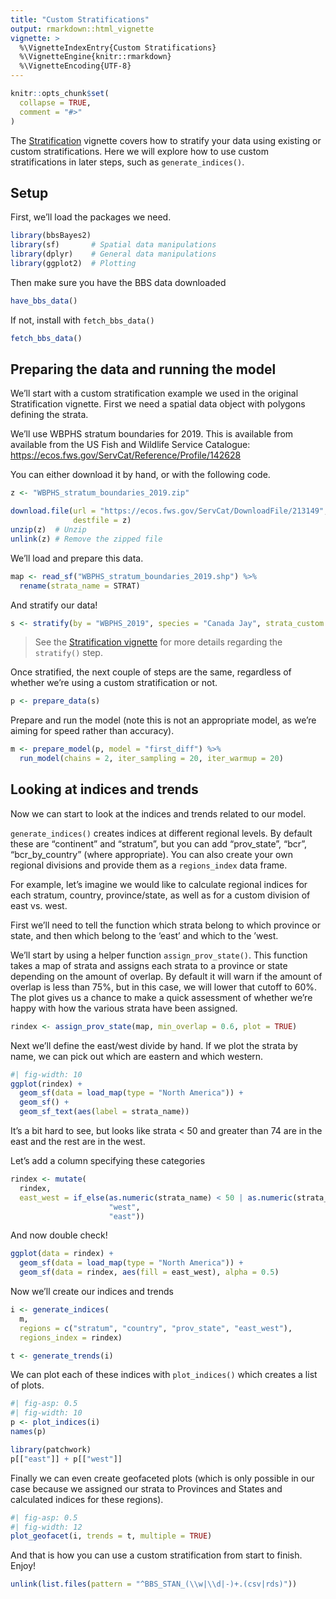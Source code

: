 ```yaml
---
title: "Custom Stratifications"
output: rmarkdown::html_vignette
vignette: >
  %\VignetteIndexEntry{Custom Stratifications}
  %\VignetteEngine{knitr::rmarkdown}
  %\VignetteEncoding{UTF-8}
---
```


```r
knitr::opts_chunk$set(
  collapse = TRUE,
  comment = "#>"
)
```


The [Stratification](./stratification.html) vignette covers how to stratify your data using existing or 
custom stratifications. Here we will explore how to use custom stratifications 
in later steps, such as `generate_indices()`.

## Setup

First, we'll load the packages we need.
```r
library(bbsBayes2)
library(sf)       # Spatial data manipulations
library(dplyr)    # General data manipulations
library(ggplot2)  # Plotting
```


Then make sure you have the BBS data downloaded
```r
have_bbs_data()
```

If not, install with `fetch_bbs_data()`
```r
fetch_bbs_data()
```

## Preparing the data and running the model

We'll start with a custom stratification example we used in the original
Stratification vignette. First we need a spatial data object with polygons 
defining the strata.

We'll use WBPHS stratum boundaries for 2019.
This is available from available from the US Fish and Wildlife Service Catalogue: <https://ecos.fws.gov/ServCat/Reference/Profile/142628>

You can either download it by hand, or with the following code.
```r
z <- "WBPHS_stratum_boundaries_2019.zip"

download.file(url = "https://ecos.fws.gov/ServCat/DownloadFile/213149",
              destfile = z)
unzip(z)  # Unzip
unlink(z) # Remove the zipped file
```

We'll load and prepare this data.
```r
map <- read_sf("WBPHS_stratum_boundaries_2019.shp") %>%
  rename(strata_name = STRAT)
```

And stratify our data!
```r
s <- stratify(by = "WBPHS_2019", species = "Canada Jay", strata_custom = map)
```

> See the [Stratification vignette](./stratification.html) for more details 
> regarding the `stratify()` step.

Once stratified, the next couple of steps are the same, regardless of whether 
we're using a custom stratification or not.
```r
p <- prepare_data(s)
```

Prepare and run the model (note this is not an appropriate model, as we're aiming for speed
rather than accuracy).
```r
m <- prepare_model(p, model = "first_diff") %>%
  run_model(chains = 2, iter_sampling = 20, iter_warmup = 20)
```


## Looking at indices and trends

Now we can start to look at the indices and trends related to our model.

`generate_indices()` creates indices at different regional levels. By default
these are "continent" and "stratum", but you can add "prov_state", "bcr",
"bcr_by_country" (where appropriate). You can also create your own regional
divisions and provide them as a `regions_index` data frame.

For example, let's imagine we would like to calculate regional indices for 
each stratum, country, province/state, as well as for a custom division of 
east vs. west. 

First we'll need to tell the function which strata belong to which province or 
state, and then which belong to the 'east' and which to the 'west.

We'll start by using a helper function `assign_prov_state()`. This function
takes a map of strata and assigns each strata to a province or state
depending on the amount of overlap. By default it will warn if the amount of
overlap is less than 75%, but in this case, we will lower that cutoff to 60%.
The plot gives us a chance to make a quick assessment of whether we're happy 
with how the various strata have been assigned.

```r
rindex <- assign_prov_state(map, min_overlap = 0.6, plot = TRUE)
```

Next we'll define the east/west divide by hand. If we plot the strata by 
name, we can pick out which are eastern and which western.

```r
#| fig-width: 10
ggplot(rindex) +
  geom_sf(data = load_map(type = "North America")) +
  geom_sf() +
  geom_sf_text(aes(label = strata_name))
```

It's a bit hard to see, but looks like strata < 50 and greater than 74 are in the
east and the rest are in the west.

Let's add a column specifying these categories
```r
rindex <- mutate(
  rindex, 
  east_west = if_else(as.numeric(strata_name) < 50 | as.numeric(strata_name) > 74,
                      "west", 
                      "east"))
```

And now double check!

```r
ggplot(data = rindex) +
  geom_sf(data = load_map(type = "North America")) +
  geom_sf(data = rindex, aes(fill = east_west), alpha = 0.5)

```

Now we'll create our indices and trends
```r
i <- generate_indices(
  m, 
  regions = c("stratum", "country", "prov_state", "east_west"),
  regions_index = rindex)

t <- generate_trends(i)
```

We can plot each of these indices with `plot_indices()` which creates a list
of plots. 

```r
#| fig-asp: 0.5
#| fig-width: 10
p <- plot_indices(i)
names(p)

library(patchwork)
p[["east"]] + p[["west"]]
```

Finally we can even create geofaceted plots (which is only possible in our case
because we assigned our strata to Provinces and States and calculated indices
for these regions).
```r
#| fig-asp: 0.5
#| fig-width: 12
plot_geofacet(i, trends = t, multiple = TRUE)
```

And that is how you can use a custom stratification from start to finish. 
Enjoy!

```r
unlink(list.files(pattern = "^BBS_STAN_(\\w|\\d|-)+.(csv|rds)"))
```
